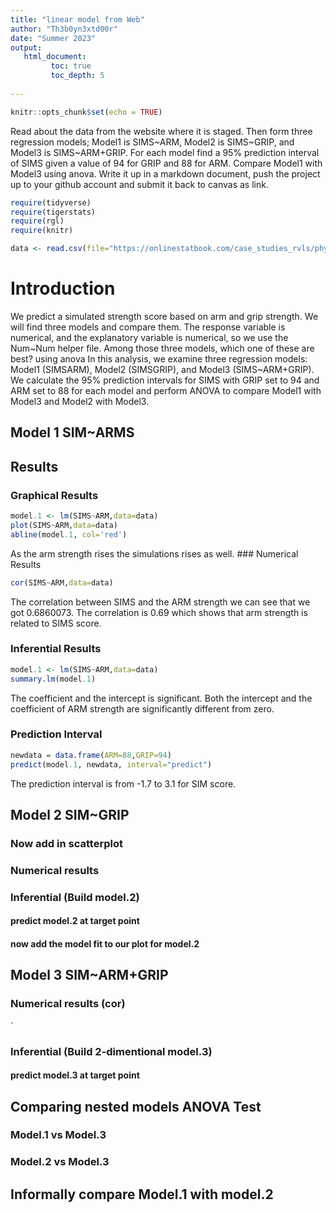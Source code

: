 ```yaml
---
title: "linear model from Web"
author: "Th3b0yn3xtd00r"
date: "Summer 2023"
output:
   html_document:
         toc: true
         toc_depth: 5
        
---
```


```r
knitr::opts_chunk$set(echo = TRUE)
```

Read about the data from the website where it is staged.  Then form three regression models; Model1 is SIMS~ARM, Model2 is SIMS~GRIP, and Model3 is SIMS~ARM+GRIP. For each model find a 95% prediction interval of SIMS given a value of 94  for GRIP and 88 for ARM. Compare Model1 with Model3 using anova. Write it up in a markdown document, push the project up to your github account and submit it back to canvas as link. 

 


```r
require(tidyverse)
require(tigerstats)
require(rgl)
require(knitr)

```

```r
data <- read.csv(file="https://onlinestatbook.com/case_studies_rvls/physical_strength/data.txt",sep="",header=TRUE)  

```

# Introduction
We predict a simulated strength score based on arm and grip strength. We will find three models and compare them. The response variable is numerical, and the explanatory variable is numerical, so we use the Num~Num helper file.
Among those three models, which one of these are best? using anova
In this analysis, we examine three regression models: Model1 (SIMSARM), Model2 (SIMSGRIP), and Model3 (SIMS~ARM+GRIP). We calculate the 95% prediction intervals for SIMS with GRIP set to 94 and ARM set to 88 for each model and perform ANOVA to compare Model1 with Model3 and Model2 with Model3.

## Model 1 SIM~ARMS

## Results
### Graphical Results

```r
model.1 <- lm(SIMS~ARM,data=data)
plot(SIMS~ARM,data=data)
abline(model.1, col='red')
```

As the arm strength rises the simulations rises as well.
### Numerical Results

```r
cor(SIMS~ARM,data=data)
```

The correlation between SIMS and the ARM strength we can see that we got 0.6860073.
The correlation is 0.69 which shows that arm strength is related to SIMS score.

### Inferential Results

```r
model.1 <- lm(SIMS~ARM,data=data)
summary.lm(model.1)
```

The coefficient and the intercept is significant. Both the intercept and the coefficient of ARM strength are significantly different from zero.

### Prediction Interval

```r
newdata = data.frame(ARM=88,GRIP=94)
predict(model.1, newdata, interval="predict")
```

The prediction interval is from -1.7 to 3.1 for SIM score.

## Model 2 SIM~GRIP

### Now add in scatterplot


### Numerical results 


### Inferential  (Build model.2)
  

#### predict model.2 at target point

#### now add the model fit to our plot for model.2
  


## Model 3 SIM~ARM+GRIP

### Numerical results (cor)

`
  
### Inferential  (Build 2-dimentional model.3)

#### predict model.3 at target point
  

## Comparing nested models ANOVA Test

### Model.1 vs Model.3
### Model.2 vs Model.3

## Informally compare Model.1 with model.2

